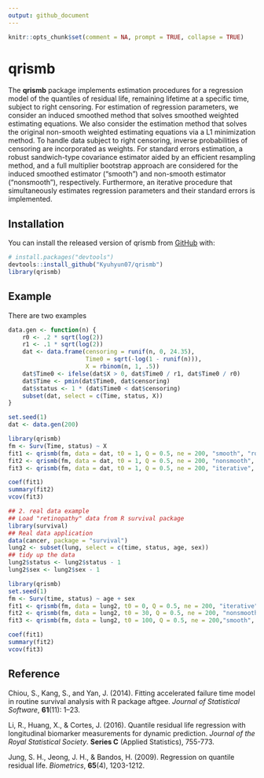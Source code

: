 ```yaml
---
output: github_document
---
```


<!-- README.md is generated from README.Rmd. Please edit that file -->

```r
knitr::opts_chunk$set(comment = NA, prompt = TRUE, collapse = TRUE)
```
# qrismb

<!-- badges: start -->
<!-- badges: end -->

The __qrismb__ package implements estimation procedures for a regression model of the quantiles of residual life, remaining lifetime at a specific time, subject to right censoring. For estimation of regression parameters, we consider an induced smoothed method that solves smoothed weighted estimating equations. We also consider the estimation method that solves the original non-smooth weighted estimating equations via a L1 minimization method. To handle data subject to right censoring, inverse probabilities of censoring are incorporated as weights. For standard errors estimation, a robust sandwich-type covariance estimator aided by an efficient resampling method, and a full multiplier bootstrap approach are considered for the induced smoothed estimator (“smooth”) and non-smooth estimator (“nonsmooth”), respectively. Furthermore, an iterative procedure that simultaneously estimates regression parameters and their standard errors is implemented.


## Installation

You can install the released version of qrismb from [GitHub](https://github.com/Kyuhyun07/qrismb) with:

```r
# install.packages("devtools")
devtools::install_github("Kyuhyun07/qrismb")
library(qrismb)
```
## Example

There are two examples

```r
data.gen <- function(n) {
    r0 <- .2 * sqrt(log(2))
    r1 <- .1 * sqrt(log(2))
    dat <- data.frame(censoring = runif(n, 0, 24.35),
                      Time0 = sqrt(-log(1 - runif(n))),
                      X = rbinom(n, 1, .5))
    dat$Time0 <- ifelse(dat$X > 0, dat$Time0 / r1, dat$Time0 / r0)
    dat$Time <- pmin(dat$Time0, dat$censoring)
    dat$status <- 1 * (dat$Time0 < dat$censoring)
    subset(dat, select = c(Time, status, X))
}

set.seed(1)
dat <- data.gen(200)

library(qrismb)
fm <- Surv(Time, status) ~ X
fit1 <- qrismb(fm, data = dat, t0 = 1, Q = 0.5, ne = 200, "smooth", "rq")
fit2 <- qrismb(fm, data = dat, t0 = 1, Q = 0.5, ne = 200, "nonsmooth", "noeffect")
fit3 <- qrismb(fm, data = dat, t0 = 1, Q = 0.5, ne = 200, "iterative", "userinput", c(2,1))

coef(fit1)
summary(fit2)
vcov(fit3)
```

```r
## 2. real data example
## Load "retinopathy" data from R survival package
library(survival)
## Real data application
data(cancer, package = "survival")
lung2 <- subset(lung, select = c(time, status, age, sex))
## tidy up the data
lung2$status <- lung2$status - 1
lung2$sex <- lung2$sex - 1

library(qrismb)
set.seed(1)
fm <- Surv(time, status) ~ age + sex
fit1 <- qrismb(fm, data = lung2, t0 = 0, Q = 0.5, ne = 200, "iterative")
fit2 <- qrismb(fm, data = lung2, t0 = 30, Q = 0.5, ne = 200, "nonsmooth", "userinput", c(1,0,1))
fit3 <- qrismb(fm, data = lung2, t0 = 100, Q = 0.5, ne = 200,"smooth", "noeffect")

coef(fit1)
summary(fit2)
vcov(fit3)
```

## Reference 
Chiou, S., Kang, S., and Yan, J. (2014).  Fitting accelerated failure time model in routine survival analysis with R package aftgee. 
*Journal of Statistical Software*, **61**(11): 1--23. 

Li, R., Huang, X., & Cortes, J. (2016). Quantile residual life regression with longitudinal biomarker measurements for dynamic prediction. *Journal of the Royal Statistical Society*. **Series C** (Applied Statistics), 755-773.

Jung, S. H., Jeong, J. H., & Bandos, H. (2009). Regression on quantile residual life. *Biometrics*, **65**(4), 1203-1212.

